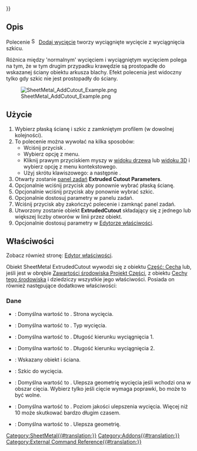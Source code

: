 {{UnfinishedDocu{{#translation:}}}}
<languages/>

{{Docnav
|[[SheetMetal_SketchOnSheet/pl|Szkic na arkuszu blachy]]
|[[SheetMetal_Forming/pl|Wykonaj formowanie w ściance]]
|[[SheetMetal_Workbench/pl|środowisko pracy Arkusz Blachy]]
|IconL=SheetMetal_SketchOnSheet.svg
|IconR=SheetMetal_Forming.svg
|IconC=Sheetmetal_workbench_icon.svg
}}

{{GuiCommand/pl
|Name=SheetMetal AddCutout
|Name/pl=Arkusz Blachy: Dodaj wycięcie
|MenuLocation=SheetMetal → Dodaj wycięcie
|Workbenches=[[SheetMetal_Workbench/pl|Arkusz Blachy]]
|Shortcut={{KEY|E}} {{KEY|C}}
|Version=0.5.04
}}

<span id="Description"></span>
==Opis==

Polecenie [[Image:SheetMetal_AddCutout.svg|16px]] [[SheetMetal_AddCutout/pl|Dodaj wycięcie]] tworzy wyciągnięte wycięcie z wyciągnięcia szkicu.

Różnica między 'normalnym' wycięciem i wyciągniętym wycięciem polega na tym, że w tym drugim przypadku krawędzie są prostopadłe do wskazanej ściany obiektu arkusza blachy. Efekt polecenia jest widoczny tylko gdy szkic nie jest prostopadły do ściany.

[[Image:SheetMetal_AddCutout_Example.png]]

{{Caption|Wyciągnięte wycięcie oparte o szkic okręgu}}

<span id="Usage"></span>
==Użycie==

# Wybierz płaską ścianę i szkic z zamkniętym profilem (w dowolnej kolejności).
# To polecenie można wywołać na kilka sposobów:
#* Wciśnij przycisk {{Button|[[Image:SheetMetal_AddCutout.svg|16px]] [[SheetMetal_AddCutout/pl|Dodaj wycięcie]]}}.
#* Wybierz opcję {{MenuCommand|SheetMetal → [[Image:SheetMetal_AddCutout.svg|16px]] Dodaj wycięcie}} z menu.
#* Kliknij prawym przyciskiem myszy w [[Tree_view/pl|widoku drzewa]] lub [[3D_view/pl|widoku 3D]] i wybierz opcję {{MenuCommand|SheetMetal → [[Image:SheetMetal_AddCutout.svg|16px]] Dodaj wycięcie}} z menu kontekstowego.
#* Użyj skrótu klawiszowego: {{KEY|E}} a następnie {{KEY|C}}.
# Otwarty zostanie [[Task_panel/pl|panel zadań]] '''Extruded Cutout Parameters'''.
# Opcjonalnie wciśnij przycisk {{Button|Ściana}} aby ponownie wybrać płaską ścianę.
# Opcjonalnie wciśnij przycisk {{Button|Szkic}} aby ponownie wybrać szkic.
# Opcjonalnie dostosuj parametry w panelu zadań.
# Wciśnij przycisk {{Button|OK}} aby zakończyć polecenie i zamknąć panel zadań.
# Utworzony zostanie obiekt '''ExtrudedCutout''' składający się z jednego lub większej liczby otworów w linii przez obiekt.
# Opcjonalnie dostosuj parametry w [[Property_editor/pl|Edytorze właściwości]].

<span id="Properties"></span>
==Właściwości==

Zobacz również stronę: [[Property_editor/pl|Edytor właściwości]].

Obiekt SheetMetal ExtrudedCutout wywodzi się z obiektu [[Part_Feature/pl|Część: Cecha]] lub, jeśli jest w obrębie [[PartDesign_Body/pl|Zawartości środowiska Projekt Części]], z obiektu [[PartDesign_Feature/pl|Cechy tego środowiska]] i dziedziczy wszystkie jego właściwości. Posiada on również następujące dodatkowe właściwości:

<span id="Data"></span>
===Dane===

{{Properties_Title|Extruded Cutout}}

* {{PropertyData|Cut Side|Enumeration}}: Domyślna wartość to {{value|Inside}}. Strona wycięcia.
* {{PropertyData|Cut Type|Enumeration}}: Domyślna wartość to {{value|Through everything both sides}}. Typ wycięcia.
* {{PropertyData|Extrusion Length1|Length|hidden}}: Domyślna wartość to {{value|500.0 mm}}. Długość kierunku wyciągnięcia 1.
* {{PropertyData|Extrusion Length2|Length|hidden}}: Domyślna wartość to {{value|500.0 mm}}. Długość kierunku wyciągnięcia 2.
* {{PropertyData|Selected Face|LinkSub}}: Wskazany obiekt i ściana.
* {{PropertyData|Sketch|Link}}: Szkic do wycięcia.

{{Properties_Title|Extruded Cutout Improvements}}

* {{PropertyData|Improve Cut|Bool}}: Domyślna wartość to {{value|False}}. Ulepsza geometrię wycięcia jeśli wchodzi ona w obszar cięcia. Wybierz {{value|True}} tylko jeśli cięcie wymaga poprawki, bo może to być wolne.
* {{PropertyData|Improve Level|IntegerConstraint|hidden}}: Domyślna wartość to {{value|4}}. Poziom jakości ulepszenia wycięcia. Więcej niż 10 może skutkować bardzo długim czasem.
* {{PropertyData|Refine|Bool}}: Domyślna wartość to {{value|False}}. Ulepsza geometrię.


{{Docnav
|[[SheetMetal_SketchOnSheet/pl|Szkic na arkuszu blachy]]
|[[SheetMetal_Forming/pl|Wykonaj formowanie w ściance]]
|[[SheetMetal_Workbench/pl|środowisko pracy Arkusz Blachy]]
|IconL=SheetMetal_SketchOnSheet.svg
|IconR=SheetMetal_Forming.svg
|IconC=Sheetmetal_workbench_icon.svg
}}

[[Category:SheetMetal{{#translation:}}]]
[[Category:Addons{{#translation:}}]]
[[Category:External Command Reference{{#translation:}}]]